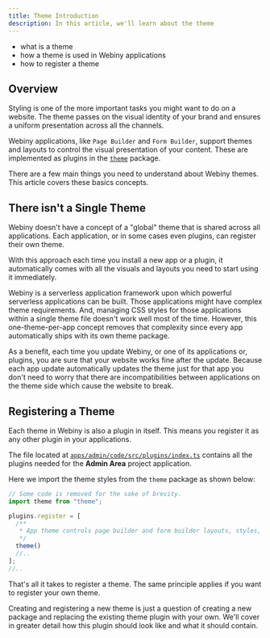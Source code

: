```yaml
---
title: Theme Introduction
description: In this article, we'll learn about the theme
---
```



<!-- Always include this section on top of the page. -->

<Alert type="success" title="What You’ll Learn">

- what is a theme
- how a theme is used in Webiny applications
- how to register a theme

</Alert>

## Overview

Styling is one of the more important tasks you might want to do on a website. The theme passes on the visual identity of your brand and ensures a uniform presentation across all the channels.

Webiny applications, like `Page Builder` and `Form Builder`, support themes and layouts to control the visual presentation of your content. These are implemented as plugins in the [`theme`](https://github.com/webiny/webiny-js/tree/next/apps/theme) package.

There are a few main things you need to understand about Webiny themes. This article covers these basics concepts.

## There isn't a Single Theme

Webiny doesn't have a concept of a "global" theme that is shared across all applications. Each application, or in some cases even plugins, can register their own theme.

With this approach each time you install a new app or a plugin, it automatically comes with all the visuals and layouts you need to start using it immediately.

Webiny is a serverless application framework upon which powerful serverless applications can be built. Those applications might have complex theme requirements.
And, managing CSS styles for those applications within a single theme file doesn't work well most of the time.
However, this one-theme-per-app concept removes that complexity since every app automatically ships with its own theme package.

As a benefit, each time you update Webiny, or one of its applications or, plugins, you are sure that your website works fine after the update.
Because each app update automatically updates the theme just for that app you don't need to worry that there are incompatibilities between applications on the theme side which cause the website to break.

## Registering a Theme

Each theme in Webiny is also a plugin in itself. This means you register it as any other plugin in your applications.

The file located at [`apps/admin/code/src/plugins/index.ts`](https://github.com/webiny/webiny-js/blob/next/apps/admin/code/src/plugins/index.ts#L13)
contains all the plugins needed for the **Admin Area** project application.

Here we import the theme styles from the `theme` package as shown below:

```ts
// Some code is removed for the sake of brevity.
import theme from "theme";

plugins.register = [
  /**
   * App theme controls page builder and form builder layouts, styles, etc.
   */
  theme()
  //..
];
//..
```

That's all it takes to register a theme. The same principle applies if you want to register your own theme.

Creating and registering a new theme is just a question of creating a new package and replacing the existing theme plugin with your own. We'll cover in greater detail how this plugin should look like and what it should contain.
